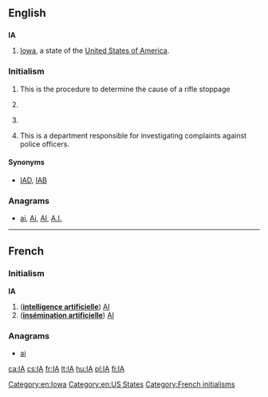 {{also|Appendix:Variations of "ia"}}
==English==

==={{abbreviation}}===
'''IA'''

# [[Iowa]], a state of the [[United States of America]].

===Initialism===
{{en-initialism}}

# {{initialism of|immediate action}} This is the procedure to determine the cause of a rifle stoppage
# {{initialism of|Institute of Arts}}
# {{computer}} {{initialism of|w:Information assurance|information assurance}}
# {{law enforcement}} {{initialism of|internal affairs}} This is a department responsible for investigating complaints against police officers.

====Synonyms====
* {{sense|law enforcement}} [[IAD]], [[IAB]]

===Anagrams===
* [[ai#English|ai]], [[Ai#English|Ai]], [[AI#English|AI]], [[A.I.#English|A.I.]]

[[Category:en:Iowa]]
[[Category:en:US States]]

----

==French==

===Initialism===
'''IA''' {{f}}

# ('''[[intelligence artificielle]]''') [[AI]]
# ('''[[insémination artificielle]]''') [[AI]]

===Anagrams===
* [[ai#French|ai]] 

[[Category:French initialisms]]

[[ca:IA]]
[[cs:IA]]
[[fr:IA]]
[[lt:IA]]
[[hu:IA]]
[[pl:IA]]
[[fi:IA]]